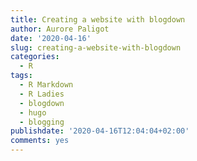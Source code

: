 ```yaml
---
title: Creating a website with blogdown
author: Aurore Paligot
date: '2020-04-16'
slug: creating-a-website-with-blogdown
categories:
  - R
tags:
  - R Markdown
  - R Ladies
  - blogdown
  - hugo
  - blogging
publishdate: '2020-04-16T12:04:04+02:00'
comments: yes
---
```

